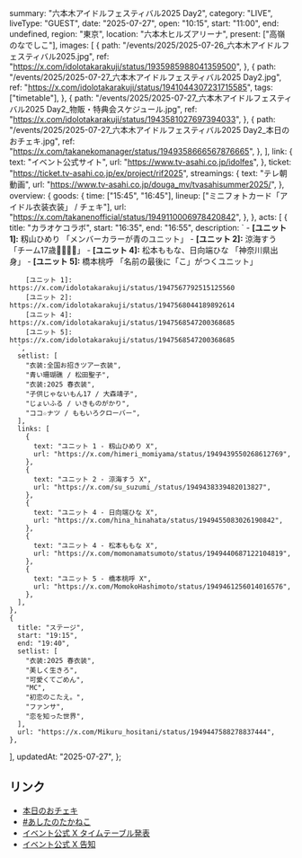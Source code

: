   summary: "六本木アイドルフェスティバル2025 Day2",
  category: "LIVE",
  liveType: "GUEST",
  date: "2025-07-27",
  open: "10:15",
  start: "11:00",
  end: undefined,
  region: "東京",
  location: "六本木ヒルズアリーナ",
  present: ["高嶺のなでしこ"],
  images: [
    {
      path: "/events/2025/2025-07-26_六本木アイドルフェスティバル2025.jpg",
      ref: "https://x.com/idolotakarakuji/status/1935985988041359500",
    },
    {
      path: "/events/2025/2025-07-27_六本木アイドルフェスティバル2025 Day2.jpg",
      ref: "https://x.com/idolotakarakuji/status/1941044307231715585",
      tags: ["timetable"],
    },
    {
      path: "/events/2025/2025-07-27_六本木アイドルフェスティバル2025 Day2_物販・特典会スケジュール.jpg",
      ref: "https://x.com/idolotakarakuji/status/1943581027697394033",
    },
    {
      path: "/events/2025/2025-07-27_六本木アイドルフェスティバル2025 Day2_本日のおチェキ.jpg",
      ref: "https://x.com/takanekomanager/status/1949358666567876665",
    },
  ],
  link: {
    text: "イベント公式サイト",
    url: "https://www.tv-asahi.co.jp/idolfes",
  },
  ticket: "https://ticket.tv-asahi.co.jp/ex/project/rif2025",
  streamings: {
    text: "テレ朝動画",
    url: "https://www.tv-asahi.co.jp/douga_mv/tvasahisummer2025/",
  },
  overview: {
    goods: {
      time: ["15:45", "16:45"],
      lineup: ["ミニフォトカード「アイドル衣装衣装」 / チェキ"],
      url: "https://x.com/takanenofficial/status/1949110006978420842",
    },
  },
  acts: [
    {
      title: "カラオケコラボ",
      start: "16:35",
      end: "16:55",
      description: `
        - **[ユニット 1]:** 籾山ひめり 「メンバーカラーが青のユニット」
        - **[ユニット 2]:** 涼海すう 「チーム17歳💚🩷💛🩵」
        - **[ユニット 4]:** 松本ももな、日向端ひな 「神奈川県出身」
        - **[ユニット 5]:** 橋本桃呼 「名前の最後に「こ」がつくユニット」
        
        [ユニット 1]: https://x.com/idolotakarakuji/status/1947567792515125560
        [ユニット 2]: https://x.com/idolotakarakuji/status/1947568044189892614
        [ユニット 4]: https://x.com/idolotakarakuji/status/1947568547200368685
        [ユニット 5]: https://x.com/idolotakarakuji/status/1947568547200368685
      `,
      setlist: [
        "衣装:全国お招きツアー衣装",
        "青い珊瑚礁 / 松田聖子",
        "衣装:2025 春衣装",
        "子供じゃないもん17 / 大森靖子",
        "じょいふる / いきものがかり",
        "ココ☆ナツ / ももいろクローバー",
      ],
      links: [
        {
          text: "ユニット 1 - 籾山ひめり X",
          url: "https://x.com/himeri_momiyama/status/1949439550268612769",
        },
        {
          text: "ユニット 2 - 涼海すう X",
          url: "https://x.com/su_suzumi_/status/1949438339482013827",
        },
        {
          text: "ユニット 4 - 日向端ひな X",
          url: "https://x.com/hina_hinahata/status/1949455083026190842",
        },
        {
          text: "ユニット 4 - 松本ももな X",
          url: "https://x.com/momonamatsumoto/status/1949440687122104819",
        },
        {
          text: "ユニット 5 - 橋本桃呼 X",
          url: "https://x.com/MomokoHashimoto/status/1949461256014016576",
        },
      ],
    },
    {
      title: "ステージ",
      start: "19:15",
      end: "19:40",
      setlist: [
        "衣装:2025 春衣装",
        "美しく生きろ",
        "可愛くてごめん",
        "MC",
        "初恋のこたえ。",
        "ファンサ",
        "恋を知った世界",
      ],
      url: "https://x.com/Mikuru_hositani/status/1949447588278837444",
    },
  ],
  updatedAt: "2025-07-27",
};

## リンク

- [本日のおチェキ](https://x.com/takanekomanager/status/1949358666567876665)
- [#あしたのたかねこ](https://x.com/takanenofficial/status/1949110006978420842)
- [イベント公式 X タイムテーブル発表](https://x.com/idolotakarakuji/status/1941044307231715585)
- [イベント公式 X 告知](https://x.com/idolotakarakuji/status/1935985988041359500)
